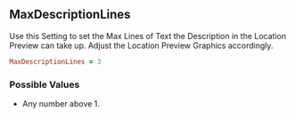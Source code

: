 ## MaxDescriptionLines

Use this Setting to set the Max Lines of Text the Description in the Location Preview can take up. Adjust the Location Preview Graphics accordingly.

```ruby
MaxDescriptionLines = 3
```

### Possible Values

- Any number above 1.